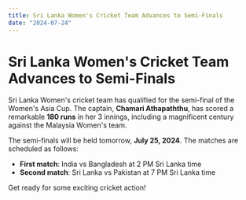```yaml
---
title: Sri Lanka Women's Cricket Team Advances to Semi-Finals
date: "2024-07-24"
---
```


# Sri Lanka Women's Cricket Team Advances to Semi-Finals

Sri Lanka Women's cricket team has qualified for the semi-final of the Women's Asia Cup. The captain, **Chamari Athapaththu**, has scored a remarkable **180 runs** in her 3 innings, including a magnificent century against the Malaysia Women's team.

The semi-finals will be held tomorrow, **July 25, 2024**. The matches are scheduled as follows:

- **First match**: India vs Bangladesh at 2 PM Sri Lanka time
- **Second match**: Sri Lanka vs Pakistan at 7 PM Sri Lanka time

Get ready for some exciting cricket action!
